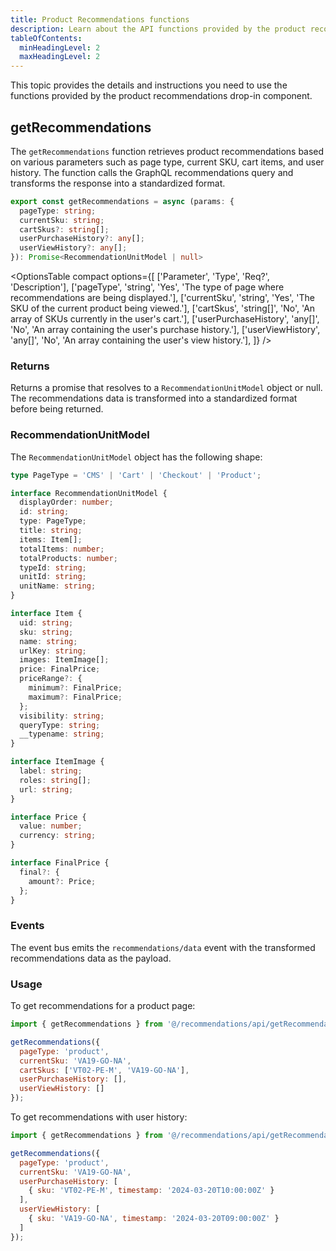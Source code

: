 ```yaml
---
title: Product Recommendations functions
description: Learn about the API functions provided by the product recommendations drop-in component.
tableOfContents:
  minHeadingLevel: 2
  maxHeadingLevel: 2
---
```



This topic provides the details and instructions you need to use the functions provided by the product recommendations drop-in component.

## getRecommendations

The `getRecommendations` function retrieves product recommendations based on various parameters such as page type, current SKU, cart items, and user history. The function calls the GraphQL recommendations query and transforms the response into a standardized format.

```ts
export const getRecommendations = async (params: {
  pageType: string;
  currentSku: string;
  cartSkus?: string[];
  userPurchaseHistory?: any[];
  userViewHistory?: any[];
}): Promise<RecommendationUnitModel | null>
```

<OptionsTable
  compact
  options={[
    ['Parameter', 'Type', 'Req?', 'Description'],
    ['pageType', 'string', 'Yes', 'The type of page where recommendations are being displayed.'],
    ['currentSku', 'string', 'Yes', 'The SKU of the current product being viewed.'],
    ['cartSkus', 'string[]', 'No', 'An array of SKUs currently in the user\'s cart.'],
    ['userPurchaseHistory', 'any[]', 'No', 'An array containing the user\'s purchase history.'],
    ['userViewHistory', 'any[]', 'No', 'An array containing the user\'s view history.'],
  ]}
/>

### Returns

Returns a promise that resolves to a `RecommendationUnitModel` object or null. The recommendations data is transformed into a standardized format before being returned.

### RecommendationUnitModel

The `RecommendationUnitModel` object has the following shape:

```ts
type PageType = 'CMS' | 'Cart' | 'Checkout' | 'Product';

interface RecommendationUnitModel {
  displayOrder: number;
  id: string;
  type: PageType;
  title: string;
  items: Item[];
  totalItems: number;
  totalProducts: number;
  typeId: string;
  unitId: string;
  unitName: string;
}

interface Item {
  uid: string;
  sku: string;
  name: string;
  urlKey: string;
  images: ItemImage[];
  price: FinalPrice;
  priceRange?: {
    minimum?: FinalPrice;
    maximum?: FinalPrice;
  };
  visibility: string;
  queryType: string;
  __typename: string;
}

interface ItemImage {
  label: string;
  roles: string[];
  url: string;
}

interface Price {
  value: number;
  currency: string;
}

interface FinalPrice {
  final?: {
    amount?: Price;
  };
}
```

### Events

The event bus emits the `recommendations/data` event with the transformed recommendations data as the payload.

### Usage

To get recommendations for a product page:

```js
import { getRecommendations } from '@/recommendations/api/getRecommendations';

getRecommendations({
  pageType: 'product',
  currentSku: 'VA19-GO-NA',
  cartSkus: ['VT02-PE-M', 'VA19-GO-NA'],
  userPurchaseHistory: [],
  userViewHistory: []
});
```

To get recommendations with user history:

```js
import { getRecommendations } from '@/recommendations/api/getRecommendations';

getRecommendations({
  pageType: 'product',
  currentSku: 'VA19-GO-NA',
  userPurchaseHistory: [
    { sku: 'VT02-PE-M', timestamp: '2024-03-20T10:00:00Z' }
  ],
  userViewHistory: [
    { sku: 'VA19-GO-NA', timestamp: '2024-03-20T09:00:00Z' }
  ]
});
```
